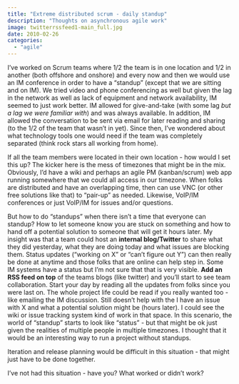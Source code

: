 ```yaml
---
title: "Extreme distributed scrum - daily standup"
description: "Thoughts on asynchronous agile work"
image: twitterrssfeed1-main_full.jpg
date: 2010-02-26
categories: 
  - "agile"
---
```


I've worked on Scrum teams where 1/2 the team is in one location and 1/2 in another (both offshore and onshore) and every now and then we would use an IM conference in order to have a "standup" (except that we are sitting and on IM).
We tried video and phone conferencing as well but given the lag in the network as well as lack of equipment and network availability, IM seemed to just work better.
IM allowed for give-and-take (with some lag _but a lag we were familiar with_) and was always available.
In addition, IM allowed the conversation to be sent via email for later reading and sharing (to the 1/2 of the team that wasn't in yet).
Since then, I've wondered about what technology tools one would need if the team was completely separated (think rock stars all working from home).

If all the team members were located in their own location - how would I set this up?
The kicker here is the mess of timezones that might be in the mix.
Obviously, I'd have a wiki and perhaps an agile PM (kanban/scrum) web app running somewhere that we could all access in our timezone.
When folks are distributed and have an overlapping time, then can use VNC (or other free solutions like that) to "pair-up" as needed.
Likewise, VoIP/IM conferences or just VoIP/IM for issues and/or questions.

But how to do "standups" when there isn't a time that everyone can standup?
How to let someone know you are stuck on something and how to hand off a potential solution to someone that will get it hours later.
My insight was that a team could host an **internal blog/Twitter** to share what they did yesterday, what they are doing today and what issues are blocking them.
Status updates ("working on X" or "can't figure out Y") can then really be done at anytime and those folks that are online can help step in.
Some IM systems have a status but I'm not sure that that is very visible.
**Add an RSS feed on top** of the teams blogs (like twitter) and you'll start to see team collaboration.
Start your day by reading all the updates from folks since you were last on.
The whole project life could be read if you really wanted too - like emailing the IM discussion.
Still doesn't help with the I have an issue with X and what a potential solution might be (hours later).
I could see the wiki or issue tracking system kind of work in that space.
In this scenario, the world of "standup" starts to look like "status" - but that might be ok just given the realities of multiple people in multiple timezones.
I thought that it would be an interesting way to run a project without standups.

Iteration and release planning would be difficult in this situation - that might just have to be done together.

I've not had this situation - have you? 
What worked or didn't work?
